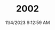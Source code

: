 ---
width: 4000
height: 6000
title: 2002
description: Orange 1976 BMW 2002 2.2L 5-Speed shot in Blanco, TX.
date: 11/4/2023 9:12:59 AM
cameraMake: Sony
cameraModel: ILCE-7M3
lens: E 35-150mm F2.0-F2.8 A058
settingsfStop: f/2.8
settingsISO: ISO 125
settingsShutter: 1/200
settingsFocalLength: 101 mm
---